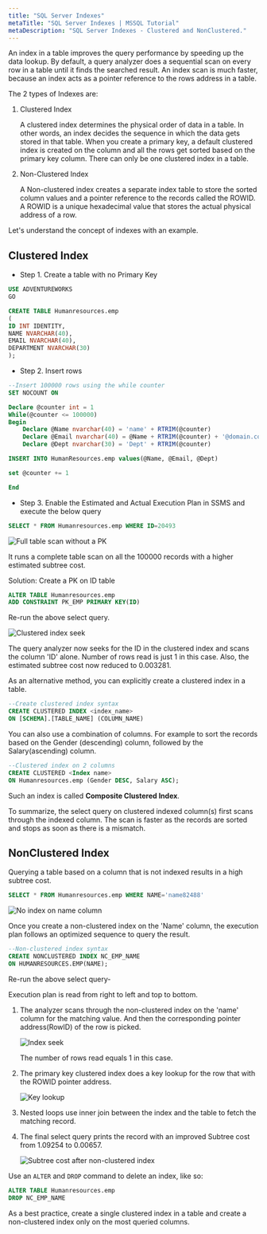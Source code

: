 ```yaml
---
title: "SQL Server Indexes"
metaTitle: "SQL Server Indexes | MSSQL Tutorial"
metaDescription: "SQL Server Indexes - Clustered and NonClustered."
---
```


An index in a table improves the query performance by speeding up the data lookup.
By default, a query analyzer does a sequential scan on every row in a table until it finds the searched result.
An index scan is much faster, because an index acts as a pointer reference to the rows address in a table.

The 2 types of Indexes are:

1. Clustered Index

    A clustered index determines the physical order of data in a table. In other words, an index decides the sequence in which the data gets stored in that table.
    When you create a primary key, a default clustered index is created on the column and all the rows get sorted based on the primary key column.
    There can only be one clustered index in a table.

1. Non-Clustered Index

    A Non-clustered index creates a separate index table to store the sorted column values and a pointer reference to the records called the ROWID.
    A ROWID is a unique hexadecimal value that stores the actual physical address of a row.

Let's understand the concept of indexes with an example.

## Clustered Index

* Step 1. Create a table with no Primary Key

```SQL
USE ADVENTUREWORKS
GO

CREATE TABLE Humanresources.emp
(
ID INT IDENTITY,
NAME NVARCHAR(40),
EMAIL NVARCHAR(40),
DEPARTMENT NVARCHAR(30)
);
```

* Step 2. Insert rows

```SQL
--Insert 100000 rows using the while counter
SET NOCOUNT ON

Declare @counter int = 1
While(@counter <= 100000)
Begin
    Declare @Name nvarchar(40) = 'name' + RTRIM(@counter)
    Declare @Email nvarchar(40) = @Name + RTRIM(@counter) + '@domain.com'
    Declare @Dept nvarchar(30) = 'Dept' + RTRIM(@counter)

INSERT INTO HumanResources.emp values(@Name, @Email, @Dept)

set @counter += 1

End
```

* Step 3. Enable the Estimated and Actual Execution Plan in SSMS and execute the below query

```SQL
SELECT * FROM Humanresources.emp WHERE ID=20493
```

![Full table scan without a PK](../../../../assets/fullTableScan_noPK.png)

It runs a complete table scan on all the 100000 records with a higher estimated subtree cost.

Solution: Create a PK on ID table

```SQL
ALTER TABLE Humanresources.emp
ADD CONSTRAINT PK_EMP PRIMARY KEY(ID)
```

Re-run the above select query.

![Clustered index seek](../../../../assets/clusteredIndex_on_PK_ID.png)

The query analyzer now seeks for the ID in the clustered index and scans the column 'ID' alone. Number of rows read is just 1 in this case. Also, the estimated subtree cost now reduced to 0.003281.

As an alternative method, you can explicitly create a clustered index in a table.

```SQL
--Create clustered index syntax
CREATE CLUSTERED INDEX <index_name>
ON [SCHEMA].[TABLE_NAME] (COLUMN_NAME)
```

You can also use a combination of columns. For example to sort the records based on the Gender (descending) column, followed by the Salary(ascending) column.

```SQL
--Clustered index on 2 columns
CREATE CLUSTERED <Index name>
ON Humanresources.emp (Gender DESC, Salary ASC);
```

Such an index is called **Composite Clustered Index**.

To summarize, the select query on clustered indexed column(s) first scans through the indexed column. The scan is faster as the records are sorted and stops as soon as there is a mismatch.

## NonClustered Index

Querying a table based on a column that is not indexed results in a high subtree cost.

```SQL
SELECT * FROM Humanresources.emp WHERE NAME='name82488'
```

![No index on name column](../../../../assets/noIndex_on_Name.png)

Once you create a non-clustered index on the 'Name' column, the execution plan follows an optimized sequence to query the result.

```SQL
--Non-clustered index syntax
CREATE NONCLUSTERED INDEX NC_EMP_NAME
ON HUMANRESOURCES.EMP(NAME);
```

Re-run the above select query-

Execution plan is read from right to left and top to bottom.

1. The analyzer scans through the non-clustered index on the 'name' column for the matching value. And then the corresponding pointer address(RowID) of the row is picked.

    ![Index seek](../../../../assets/1_IndexSeek.png)

    The number of rows read equals 1 in this case.

1. The primary key clustered index does a key lookup for the row that with the ROWID pointer address.

   ![Key lookup](../../../../assets/2_KeyLookup.png)

1. Nested loops use inner join between the index and the table to fetch the matching record.

1. The final select query prints the record with an improved Subtree cost from 1.09254 to 0.00657.

    ![Subtree cost after non-clustered index](../../../../assets/non-clustered-subtree-cost-improved.png)

Use an `ALTER` and `DROP` command to delete an index, like so:

```SQL
ALTER TABLE Humanresources.emp
DROP NC_EMP_NAME
```

As a best practice, create a single clustered index in a table and create a non-clustered index only on the most queried columns.
